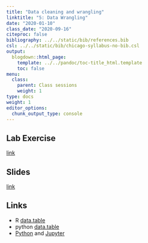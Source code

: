 ```yaml
---
title: "Data cleaning and wrangling"
linktitle: "5: Data Wrangling"
date: "2020-01-10"
class_date: "2020-09-16"
citeproc: false
bibliography: ../../static/bib/references.bib
csl: ../../static/bib/chicago-syllabus-no-bib.csl
output:
  blogdown::html_page:
    template: ../../pandoc/toc-title_html.template
    toc: false
menu:
  class:
    parent: Class sessions
    weight: 1
type: docs
weight: 1
editor_options: 
  chunk_output_type: console
---
```


## Lab Exercise

[link](PM566/assignment/05-lab)

## Slides

[link](PM566/slides/05-data-wrangling/slides.html)

## Links

- R [data.table](https://rdatatable.gitlab.io/data.table/)
- python [data.table](https://github.com/h2oai/datatable)
- [Python](https://www.python.org/) and [Jupyter](https://jupyter.org/) 

